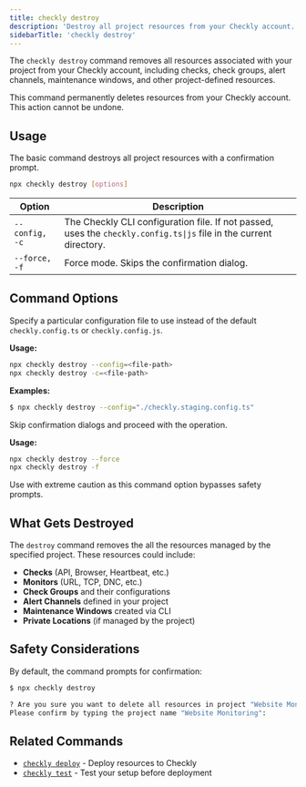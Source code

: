 ```yaml
---
title: checkly destroy
description: 'Destroy all project resources from your Checkly account.'
sidebarTitle: 'checkly destroy'
---
```



The `checkly destroy` command removes all resources associated with your project from your Checkly account, including checks, check groups, alert channels, maintenance windows, and other project-defined resources.

<CliCommandPrerequisites command="checkly destroy" />

<Warning>
This command permanently deletes resources from your Checkly account. This action cannot be undone.
</Warning>

## Usage

The basic command destroys all project resources with a confirmation prompt.

```bash Terminal
npx checkly destroy [options]
```

| Option | Description |
|--------|-------------|
| `--config, -c` | The Checkly CLI configuration file. If not passed, uses the `checkly.config.ts\|js` file in the current directory. |
| `--force, -f` | Force mode. Skips the confirmation dialog. |

## Command Options

<ResponseField name="--config, -c" type="string">

Specify a particular configuration file to use instead of the default `checkly.config.ts` or `checkly.config.js`.

**Usage:**

```bash Terminal
npx checkly destroy --config=<file-path>
npx checkly destroy -c=<file-path>
```

**Examples:**

```bash Terminal
$ npx checkly destroy --config="./checkly.staging.config.ts"
```

</ResponseField>

<ResponseField name="--force, -f" type="boolean">

Skip confirmation dialogs and proceed with the operation.

**Usage:**

```bash Terminal
npx checkly destroy --force
npx checkly destroy -f
```

<Warning>Use with extreme caution as this command option bypasses safety prompts.</Warning>
</ResponseField>

## What Gets Destroyed

The `destroy` command removes the all the resources managed by the specified project. These resources could include:

- **Checks** (API, Browser, Heartbeat, etc.)
- **Monitors** (URL, TCP, DNC, etc.)
- **Check Groups** and their configurations
- **Alert Channels** defined in your project
- **Maintenance Windows** created via CLI
- **Private Locations** (if managed by the project)

## Safety Considerations

By default, the command prompts for confirmation:

```bash Terminal
$ npx checkly destroy

? Are you sure you want to delete all resources in project "Website Monitoring" for account "Monitoring as Code"?
Please confirm by typing the project name "Website Monitoring":
```

## Related Commands

- [`checkly deploy`](/cli/checkly-deploy) - Deploy resources to Checkly
- [`checkly test`](/cli/checkly-test) - Test your setup before deployment
